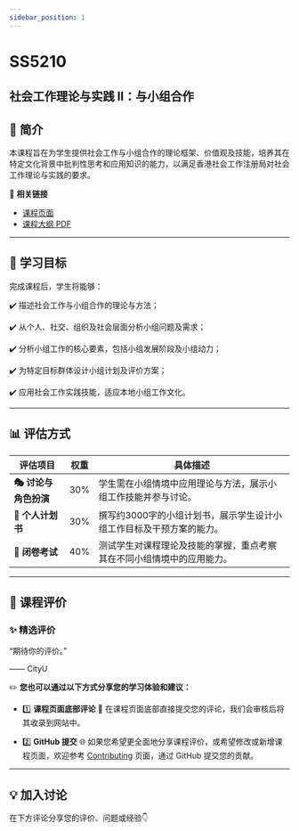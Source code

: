 ```yaml
---
sidebar_position: 1
---
```


# SS5210
## 社会工作理论与实践 II：与小组合作

## **📘 简介**
本课程旨在为学生提供社会工作与小组合作的理论框架、价值观及技能，培养其在特定文化背景中批判性思考和应用知识的能力，以满足香港社会工作注册局对社会工作理论与实践的要求。

🔗 **相关链接**
- [课程页面](https://www.cityu.edu.hk/catalogue/pg/202526/course/SS5210.htm)
- [课程大纲 PDF](https://www.cityu.edu.hk/catalogue/pg/202526/course/SS5210.pdf)

---

## **🎯 学习目标**

完成课程后，学生将能够：

✔️ 描述社会工作与小组合作的理论与方法；

✔️ 从个人、社交、组织及社会层面分析小组问题及需求；

✔️ 分析小组工作的核心要素，包括小组发展阶段及小组动力；

✔️ 为特定目标群体设计小组计划及评价方案；

✔️ 应用社会工作实践技能，适应本地小组工作文化。

---

## **📊 评估方式**

| **评估项目**             | **权重** | **具体描述**                                                                                       |
|------------------------|---------|---------------------------------------------------------------------------------------------------|
| **🎭 讨论与角色扮演**      | 30%     | 学生需在小组情境中应用理论与方法，展示小组工作技能并参与讨论。                                                |
| **📄 个人计划书**         | 30%     | 撰写约3000字的小组计划书，展示学生设计小组工作目标及干预方案的能力。                                            |
| **📝 闭卷考试**          | 40%     | 测试学生对课程理论及技能的掌握，重点考察其在不同小组情境中的应用能力。                                            |

---

## **💬 课程评价**

### ✨ **精选评价**
<div className={commentStyles.commentBox}>
    <p className={commentStyles.commentText}>
        “期待你的评价。”
    </p>
    <p className={commentStyles.commentAuthor}>—— CityU</p>
</div>

✏️ **您也可以通过以下方式分享您的学习体验和建议：**

- 1️⃣ **课程页面底部评论**
💬 在课程页面底部直接提交您的评论，我们会审核后将其收录到网站中。

- 2️⃣ **GitHub 提交**
🌐 如果您希望更全面地分享课程评价，或希望修改或新增课程页面，欢迎参考 [Contributing](/contributing) 页面，通过 GitHub 提交您的贡献。

---

## **💡 加入讨论**

在下方评论分享您的评价、问题或经验👇
<Utterances />
